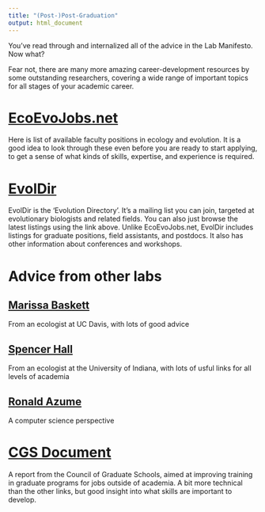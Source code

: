 ```yaml
---
title: "(Post-)Post-Graduation"
output: html_document
---
```


You've read through and internalized all of the advice in the Lab Manifesto. Now what?

Fear not, there are many more amazing career-development resources by some outstanding researchers, covering a wide range of important topics for all stages of your academic career.

# [EcoEvoJobs.net](https://ecoevojobs.net/)

Here is list of available faculty positions in ecology and evolution. It is a good idea to look through these even before you are ready to start applying, to get a sense of what kinds of skills, expertise, and experience is required.

# [EvolDir](https://evol.mcmaster.ca/evoldir.html)

EvolDir is the 'Evolution Directory'. It's a mailing list you can join, targeted at evolutionary biologists and related fields. You can also just browse the latest listings using the link above. Unlike EcoEvoJobs.net, EvolDir includes listings for graduate positions, field assistants, and postdocs. It also has other information about conferences and workshops.

# Advice from other labs

## [Marissa Baskett](http://www.des.ucdavis.edu/faculty/baskett/links.html)

From an ecologist at UC Davis, with lots of good advice 

## [Spencer Hall](http://www.indiana.edu/~halllab/grad-student-resources.html)

From an ecologist at the University of Indiana, with lots of usful links for all levels of academia 

## [Ronald Azume](http://www.cs.unc.edu/~azuma/hitch4.html)

A computer science perspective

# [CGS Document](http://cgsnet.org/ckfinder/userfiles/files/CGS_ProfDev_STEMGrads16_web.pdf)

A report from the Council of Graduate Schools, aimed at improving training in graduate programs for jobs outside of academia. A bit more technical than the other links, but good insight into what skills are important to develop.
